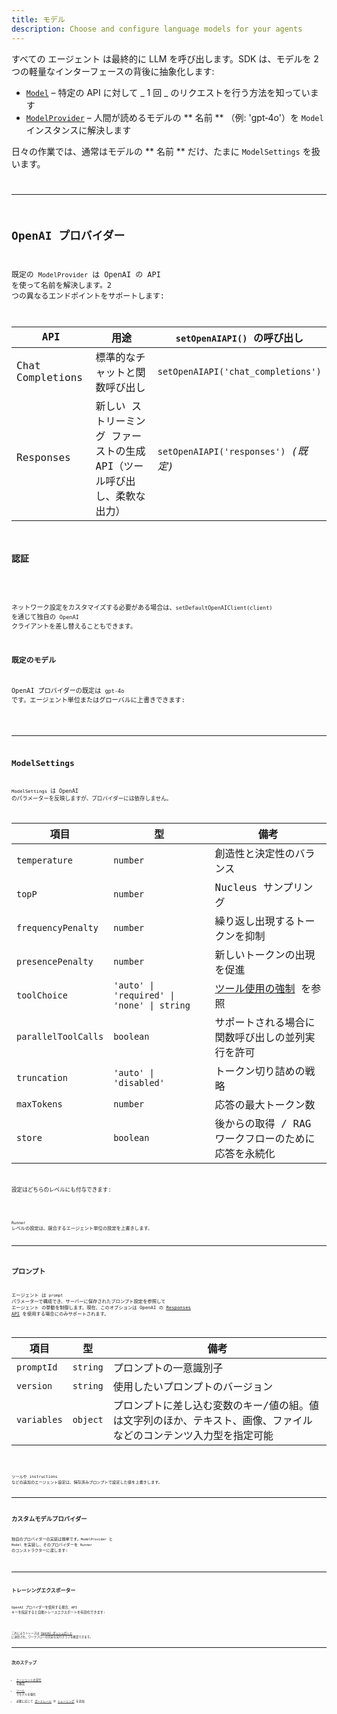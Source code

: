 ```yaml
---
title: モデル
description: Choose and configure language models for your agents
---
```



すべての エージェント は最終的に LLM を呼び出します。SDK は、モデルを 2 つの軽量なインターフェースの背後に抽象化します:

- [`Model`](/openai-agents-js/openai/agents/interfaces/model) – 特定の API に対して _ 1 回 _ のリクエストを行う方法を知っています
- [`ModelProvider`](/openai-agents-js/openai/agents/interfaces/modelprovider) – 人間が読めるモデルの ** 名前 ** （例: 'gpt‑4o'）を `Model` インスタンスに解決します

日々の作業では、通常はモデルの ** 名前 ** だけ、たまに `ModelSettings` を扱います。

<Code
  lang="typescript"
  code={agentWithModelExample}
  title="エージェントごとのモデル指定"
/>

---

## OpenAI プロバイダー

既定の `ModelProvider` は OpenAI の API を使って名前を解決します。2 つの異なるエンドポイントをサポートします:

| API              | 用途                                                                     | `setOpenAIAPI()` の呼び出し          |
| ---------------- | ------------------------------------------------------------------------ | ------------------------------------ |
| Chat Completions | 標準的なチャットと関数呼び出し                                           | `setOpenAIAPI('chat_completions')`   |
| Responses        | 新しい ストリーミング ファーストの生成 API（ツール呼び出し、柔軟な出力） | `setOpenAIAPI('responses')` _(既定)_ |

### 認証

<Code
  lang="typescript"
  code={setDefaultOpenAIKeyExample}
  title="既定の OpenAI キーを設定"
/>

ネットワーク設定をカスタマイズする必要がある場合は、`setDefaultOpenAIClient(client)` を通じて独自の `OpenAI` クライアントを差し替えることもできます。

### 既定のモデル

OpenAI プロバイダーの既定は `gpt‑4o` です。エージェント単位またはグローバルに上書きできます:

<Code
  lang="typescript"
  code={runnerWithModelExample}
  title="既定のモデルを設定"
/>

---

## ModelSettings

`ModelSettings` は OpenAI のパラメーターを反映しますが、プロバイダーには依存しません。

| 項目                | 型                                         | 備考                                                                           |
| ------------------- | ------------------------------------------ | ------------------------------------------------------------------------------ |
| `temperature`       | `number`                                   | 創造性と決定性のバランス                                                       |
| `topP`              | `number`                                   | Nucleus サンプリング                                                           |
| `frequencyPenalty`  | `number`                                   | 繰り返し出現するトークンを抑制                                                 |
| `presencePenalty`   | `number`                                   | 新しいトークンの出現を促進                                                     |
| `toolChoice`        | `'auto' \| 'required' \| 'none' \| string` | [ツール使用の強制](/openai-agents-js/ja/guides/agents#forcing-tool-use) を参照 |
| `parallelToolCalls` | `boolean`                                  | サポートされる場合に関数呼び出しの並列実行を許可                               |
| `truncation`        | `'auto' \| 'disabled'`                     | トークン切り詰めの戦略                                                         |
| `maxTokens`         | `number`                                   | 応答の最大トークン数                                                           |
| `store`             | `boolean`                                  | 後からの取得 / RAG ワークフローのために応答を永続化                            |

設定はどちらのレベルにも付与できます:

<Code lang="typescript" code={modelSettingsExample} title="モデルの設定" />

`Runner` レベルの設定は、競合するエージェント単位の設定を上書きします。

---

## プロンプト

エージェント は `prompt` パラメーターで構成でき、サーバーに保存されたプロンプト設定を参照して エージェント の挙動を制御します。現在、このオプションは OpenAI の [Responses API](https://platform.openai.com/docs/api-reference/responses) を使用する場合にのみサポートされます。

| 項目        | 型       | 備考                                                                                                              |
| ----------- | -------- | ----------------------------------------------------------------------------------------------------------------- |
| `promptId`  | `string` | プロンプトの一意識別子                                                                                            |
| `version`   | `string` | 使用したいプロンプトのバージョン                                                                                  |
| `variables` | `object` | プロンプトに差し込む変数のキー/値の組。値は文字列のほか、テキスト、画像、ファイルなどのコンテンツ入力型を指定可能 |

<Code
  lang="typescript"
  code={promptIdExample}
  title="プロンプト付きのエージェント"
/>

ツールや instructions などの追加のエージェント設定は、保存済みプロンプトで設定した値を上書きします。

---

## カスタムモデルプロバイダー

独自のプロバイダーの実装は簡単です。`ModelProvider` と `Model` を実装し、そのプロバイダーを `Runner` のコンストラクターに渡します:

<Code
  lang="typescript"
  code={modelCustomProviderExample}
  title="最小のカスタムプロバイダー"
/>

---

## トレーシングエクスポーター

OpenAI プロバイダーを使用する場合、API キーを指定すると自動トレースエクスポートを有効化できます:

<Code
  lang="typescript"
  code={setTracingExportApiKeyExample}
  title="トレーシングエクスポーター"
/>

これによりトレースは [OpenAI ダッシュボード](https://platform.openai.com/traces) に送信され、ワークフローの完全な実行グラフを確認できます。

---

## 次のステップ

- [エージェントの実行](/openai-agents-js/ja/guides/running-agents) を確認
- [ツール](/openai-agents-js/ja/guides/tools) でモデルを強化
- 必要に応じて [ガードレール](/openai-agents-js/ja/guides/guardrails) や [トレーシング](/openai-agents-js/ja/guides/tracing) を追加
